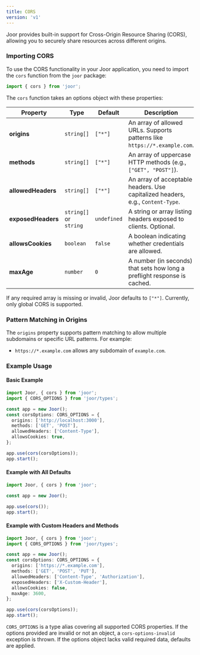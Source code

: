 ```yaml
---
title: CORS
version: 'v1'
---
```


Joor provides built-in support for Cross-Origin Resource Sharing (CORS), allowing you to securely share resources across different origins.

### Importing CORS

To use the CORS functionality in your Joor application, you need to import the `cors` function from the `joor` package:

```typescript
import { cors } from 'joor';
```

The `cors` function takes an options object with these properties:

| Property           | Type                   | Default     | Description                                                                    |
| ------------------ | ---------------------- | ----------- | ------------------------------------------------------------------------------ |
| **origins**        | `string[]`             | `["*"]`     | An array of allowed URLs. Supports patterns like `https://*.example.com`.      |
| **methods**        | `string[]`             | `["*"]`     | An array of uppercase HTTP methods (e.g., `["GET", "POST"]`).                  |
| **allowedHeaders** | `string[]`             | `["*"]`     | An array of acceptable headers. Use capitalized headers, e.g., `Content-Type`. |
| **exposedHeaders** | `string[]` or `string` | `undefined` | A string or array listing headers exposed to clients. Optional.                |
| **allowsCookies**  | `boolean`              | `false`     | A boolean indicating whether credentials are allowed.                          |
| **maxAge**         | `number`               | `0`         | A number (in seconds) that sets how long a preflight response is cached.       |

If any required array is missing or invalid, Joor defaults to `["*"]`. Currently, only global CORS is supported.

### Pattern Matching in Origins

The `origins` property supports pattern matching to allow multiple subdomains or specific URL patterns. For example:

- `https://*.example.com` allows any subdomain of `example.com`.

### Example Usage

#### Basic Example

```typescript
import Joor, { cors } from 'joor';
import { CORS_OPTIONS } from 'joor/types';

const app = new Joor();
const corsOptions: CORS_OPTIONS = {
  origins: ['http://localhost:3000'],
  methods: ['GET', 'POST'],
  allowedHeaders: ['Content-Type'],
  allowsCookies: true,
};

app.use(cors(corsOptions));
app.start();
```

#### Example with All Defaults

```typescript
import Joor, { cors } from 'joor';

const app = new Joor();

app.use(cors());
app.start();
```

#### Example with Custom Headers and Methods

```typescript
import Joor, { cors } from 'joor';
import { CORS_OPTIONS } from 'joor/types';

const app = new Joor();
const corsOptions: CORS_OPTIONS = {
  origins: ['https://*.example.com'],
  methods: ['GET', 'POST', 'PUT'],
  allowedHeaders: ['Content-Type', 'Authorization'],
  exposedHeaders: ['X-Custom-Header'],
  allowsCookies: false,
  maxAge: 3600,
};

app.use(cors(corsOptions));
app.start();
```

`CORS_OPTIONS` is a type alias covering all supported CORS properties. If the options provided are invalid or not an object, a `cors-options-invalid` exception is thrown. If the options object lacks valid required data, defaults are applied.
